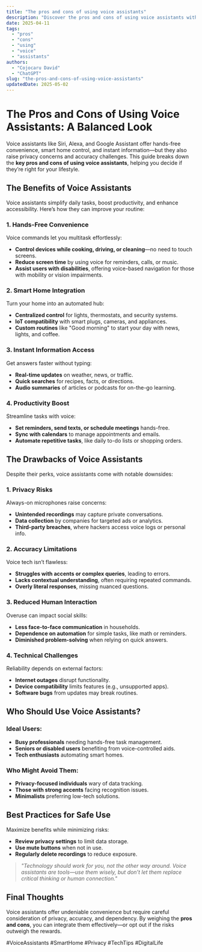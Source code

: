 ```yaml
---
title: "The pros and cons of using voice assistants"
description: "Discover the pros and cons of using voice assistants with this in-depth guide, providing actionable insights and practical tips to boost your knowledge and results."
date: 2025-04-11
tags:
  - "pros"
  - "cons"
  - "using"
  - "voice"
  - "assistants"
authors:
  - "Cojocaru David"
  - "ChatGPT"
slug: "the-pros-and-cons-of-using-voice-assistants"
updatedDate: 2025-05-02
---
```


# The Pros and Cons of Using Voice Assistants: A Balanced Look  

Voice assistants like Siri, Alexa, and Google Assistant offer hands-free convenience, smart home control, and instant information—but they also raise privacy concerns and accuracy challenges. This guide breaks down the **key pros and cons of using voice assistants**, helping you decide if they’re right for your lifestyle.  

## The Benefits of Voice Assistants  

Voice assistants simplify daily tasks, boost productivity, and enhance accessibility. Here’s how they can improve your routine:  

### 1. Hands-Free Convenience  

Voice commands let you multitask effortlessly:  
- **Control devices while cooking, driving, or cleaning**—no need to touch screens.  
- **Reduce screen time** by using voice for reminders, calls, or music.  
- **Assist users with disabilities**, offering voice-based navigation for those with mobility or vision impairments.  

### 2. Smart Home Integration  

Turn your home into an automated hub:  
- **Centralized control** for lights, thermostats, and security systems.  
- **IoT compatibility** with smart plugs, cameras, and appliances.  
- **Custom routines** like "Good morning" to start your day with news, lights, and coffee.  

### 3. Instant Information Access  

Get answers faster without typing:  
- **Real-time updates** on weather, news, or traffic.  
- **Quick searches** for recipes, facts, or directions.  
- **Audio summaries** of articles or podcasts for on-the-go learning.  

### 4. Productivity Boost  

Streamline tasks with voice:  
- **Set reminders, send texts, or schedule meetings** hands-free.  
- **Sync with calendars** to manage appointments and emails.  
- **Automate repetitive tasks**, like daily to-do lists or shopping orders.  

## The Drawbacks of Voice Assistants  

Despite their perks, voice assistants come with notable downsides:  

### 1. Privacy Risks  

Always-on microphones raise concerns:  
- **Unintended recordings** may capture private conversations.  
- **Data collection** by companies for targeted ads or analytics.  
- **Third-party breaches**, where hackers access voice logs or personal info.  

### 2. Accuracy Limitations  

Voice tech isn’t flawless:  
- **Struggles with accents or complex queries**, leading to errors.  
- **Lacks contextual understanding**, often requiring repeated commands.  
- **Overly literal responses**, missing nuanced questions.  

### 3. Reduced Human Interaction  

Overuse can impact social skills:  
- **Less face-to-face communication** in households.  
- **Dependence on automation** for simple tasks, like math or reminders.  
- **Diminished problem-solving** when relying on quick answers.  

### 4. Technical Challenges  

Reliability depends on external factors:  
- **Internet outages** disrupt functionality.  
- **Device compatibility** limits features (e.g., unsupported apps).  
- **Software bugs** from updates may break routines.  

## Who Should Use Voice Assistants?  

### Ideal Users:  
- **Busy professionals** needing hands-free task management.  
- **Seniors or disabled users** benefiting from voice-controlled aids.  
- **Tech enthusiasts** automating smart homes.  

### Who Might Avoid Them:  
- **Privacy-focused individuals** wary of data tracking.  
- **Those with strong accents** facing recognition issues.  
- **Minimalists** preferring low-tech solutions.  

## Best Practices for Safe Use  

Maximize benefits while minimizing risks:  
- **Review privacy settings** to limit data storage.  
- **Use mute buttons** when not in use.  
- **Regularly delete recordings** to reduce exposure.  

> _"Technology should work for you, not the other way around. Voice assistants are tools—use them wisely, but don’t let them replace critical thinking or human connection."_  

## Final Thoughts  

Voice assistants offer undeniable convenience but require careful consideration of privacy, accuracy, and dependency. By weighing the **pros and cons**, you can integrate them effectively—or opt out if the risks outweigh the rewards.  

#VoiceAssistants #SmartHome #Privacy #TechTips #DigitalLife